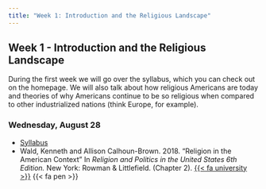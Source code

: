 ```yaml
---
title: "Week 1: Introduction and the Religious Landscape"
---
```


::: {.content-visible when-format="pdf"}

## Week 1 - Introduction and the Religious Landscape

:::

During the first week we will go over the syllabus, which you can check out on the homepage. We will also talk about how religious Americans are today and theories of why Americans continue to be so religious when compared to other industrialized nations (think Europe, for example).

### Wednesday, August 28

- [Syllabus](../index.qmd)
- Wald, Kenneth and Allison Calhoun-Brown. 2018. "Religion in the American Context" In *Religion and Politics in the United States 6th Edition.* New York: Rowman & Littlefield. (Chapter 2). [{{< fa university >}}](https://search.ebscohost.com/login.aspx?direct=true&AuthType=shib&db=nlebk&AN=341943&site=eds-live&scope=site&custid=asc1&ebv=EB&ppid=pp_1) {{< fa pen >}}


